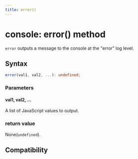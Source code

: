 ```yaml
---
title: error()
---
```


# console: error() method

`error` outputs a message to the console at the "error" log level.

## Syntax

```ts
error(val1, val2, ...): undefined;
```

### Parameters

#### val1, val2, ...

A list of JavaScript values to output.

### return value

None(`undefined`).

## Compatibility


<LegacyCompatTable metadata="lynx-api/global/console/error" />
